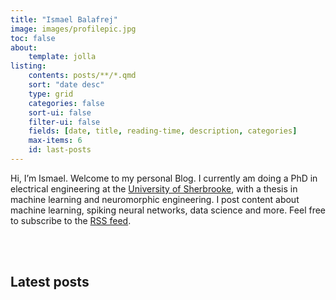 ```yaml
---
title: "Ismael Balafrej"
image: images/profilepic.jpg
toc: false
about:
    template: jolla
listing:
    contents: posts/**/*.qmd
    sort: "date desc"
    type: grid
    categories: false
    sort-ui: false
    filter-ui: false
    fields: [date, title, reading-time, description, categories]
    max-items: 6
    id: last-posts
---
```


Hi, I'm Ismael. Welcome to my personal Blog. I currently am doing a PhD in electrical engineering at the [University of
Sherbrooke](https://www.usherbrooke.ca/), with a thesis in machine learning and neuromorphic engineering. I post content about machine learning, spiking neural networks, data science and more. Feel free to subscribe to the [RSS feed](https://tihbe.github.io/blog.xml).

<br> <br>

## Latest posts
::: {#last-posts}
:::